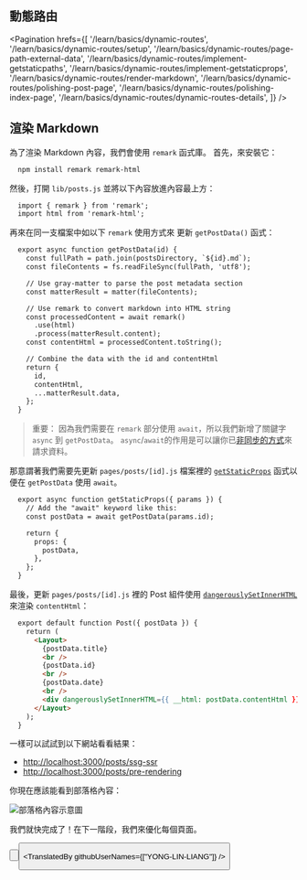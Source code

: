 
## 動態路由

<Pagination
  hrefs={[
    '/learn/basics/dynamic-routes',
    '/learn/basics/dynamic-routes/setup',
    '/learn/basics/dynamic-routes/page-path-external-data',
    '/learn/basics/dynamic-routes/implement-getstaticpaths',
    '/learn/basics/dynamic-routes/implement-getstaticprops',
    '/learn/basics/dynamic-routes/render-markdown',
    '/learn/basics/dynamic-routes/polishing-post-page',
    '/learn/basics/dynamic-routes/polishing-index-page',
    '/learn/basics/dynamic-routes/dynamic-routes-details',
  ]}
/>

## 渲染 Markdown

為了渲染 Markdown 內容，我們會使用 `remark` 函式庫。 首先，來安裝它：

```html
  npm install remark remark-html
```

然後，打開 `lib/posts.js` 並將以下內容放進內容最上方：

```html
  import { remark } from 'remark';
  import html from 'remark-html';
```

再來在同一支檔案中如以下 `remark` 使用方式來 更新 `getPostData()` 函式：

```html
  export async function getPostData(id) {
    const fullPath = path.join(postsDirectory, `${id}.md`);
    const fileContents = fs.readFileSync(fullPath, 'utf8');

    // Use gray-matter to parse the post metadata section
    const matterResult = matter(fileContents);

    // Use remark to convert markdown into HTML string
    const processedContent = await remark()
      .use(html)
      .process(matterResult.content);
    const contentHtml = processedContent.toString();

    // Combine the data with the id and contentHtml
    return {
      id,
      contentHtml,
      ...matterResult.data,
    };
  }
```

> 重要： 因為我們需要在 `remark` 部分使用 `await`，所以我們新增了關鍵字 `async` 到 `getPostData`。 `async`/`await`的作用是可以讓你已[非同步的方式](https://developer.mozilla.org/en-US/docs/Web/JavaScript/Reference/Statements/async_function)來請求資料。

那意謂著我們需要先更新 `pages/posts/[id].js` 檔案裡的 [`getStaticProps`](/docs/basic-features/data-fetching/overview#getstaticprops-static-generation) 函式以便在 `getPostData` 使用 `await`。

```html
  export async function getStaticProps({ params }) {
    // Add the "await" keyword like this:
    const postData = await getPostData(params.id);

    return {
      props: {
        postData,
      },
    };
  }
```

最後，更新 `pages/posts/[id].js` 裡的 Post 組件使用 [`dangerouslySetInnerHTML`](/docs/dom-elements.html#dangerouslysetinnerhtml) 來渲染 `contentHtml`：

```html
  export default function Post({ postData }) {
    return (
      <Layout>
        {postData.title}
        <br />
        {postData.id}
        <br />
        {postData.date}
        <br />
        <div dangerouslySetInnerHTML={{ __html: postData.contentHtml }} />
      </Layout>
    );
  }
```

一樣可以試試到以下網站看看結果：

- [http://localhost:3000/posts/ssg-ssr](http://localhost:3000/posts/ssg-ssr)
- [http://localhost:3000/posts/pre-rendering](http://localhost:3000/posts/pre-rendering)

你現在應該能看到部落格內容：

![部落格內容示意圖](https://nextjs.org/static/images/learn/dynamic-routes/markdown.png "部落格內容示意圖")

我們就快完成了！在下一階段，我們來優化每個頁面。

<Button
  content="← 返回上一頁"
  url="/learn/basics/dynamic-routes/implement-getstaticprops"
  basicStyle="text-white bg-[#0070f3]"
  hoverStyle="hover:opacity-90"
/>

<Button
  content="前往下一頁 →"
  url="/learn/basics/dynamic-routes/polishing-post-page"
  basicStyle="text-white bg-[#0070f3]"
  hoverStyle="hover:opacity-90"
/>

<TranslatedBy githubUserNames={["YONG-LIN-LIANG"]} />